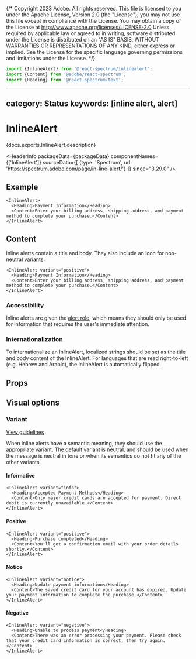 {/* Copyright 2023 Adobe. All rights reserved.
This file is licensed to you under the Apache License, Version 2.0 (the "License");
you may not use this file except in compliance with the License. You may obtain a copy
of the License at http://www.apache.org/licenses/LICENSE-2.0
Unless required by applicable law or agreed to in writing, software distributed under
the License is distributed on an "AS IS" BASIS, WITHOUT WARRANTIES OR REPRESENTATIONS
OF ANY KIND, either express or implied. See the License for the specific language
governing permissions and limitations under the License. */}



```jsx import
import {InlineAlert} from '@react-spectrum/inlinealert';
import {Content} from '@adobe/react-spectrum';
import {Heading} from '@react-spectrum/text';
```

---
category: Status
keywords: [inline alert, alert]
---

# InlineAlert

<PageDescription>{docs.exports.InlineAlert.description}</PageDescription>

<HeaderInfo
  packageData={packageData}
  componentNames={['InlineAlert']}
  sourceData={[
    {type: 'Spectrum', url: 'https://spectrum.adobe.com/page/in-line-alert/'}
  ]}
  since="3.29.0" />

## Example

```tsx example
<InlineAlert>
  <Heading>Payment Information</Heading>
  <Content>Enter your billing address, shipping address, and payment method to complete your purchase.</Content>
</InlineAlert>
```

## Content

Inline alerts contain a title and body. They also include an icon for non-neutral variants.

```tsx example
<InlineAlert variant="positive">
  <Heading>Payment Information</Heading>
  <Content>Enter your billing address, shipping address, and payment method to complete your purchase.</Content>
</InlineAlert>
```

### Accessibility

Inline alerts are given the [alert role](https://developer.mozilla.org/en-US/docs/Web/Accessibility/ARIA/Roles/alert_role), which means they should only be used for information that requires the user's immediate attention.

### Internationalization

To internationalize an InlineAlert, localized strings should be set as the title and body content of the InlineAlert.
For languages that are read right-to-left (e.g. Hebrew and Arabic), the InlineAlert is automatically flipped.

## Props

<PropTable component={docs.exports.InlineAlert} links={docs.links} />

## Visual options

### Variant
[View guidelines](https://spectrum.adobe.com/page/in-line-alert/#Options)

When inline alerts have a semantic meaning, they should use the appropriate variant.
The default variant is neutral, and should be used when the message is neutral in tone or when its semantics do not fit any of the other variants.

#### Informative

```tsx example
<InlineAlert variant="info">
  <Heading>Accepted Payment Methods</Heading>
  <Content>Only major credit cards are accepted for payment. Direct debit is currently unavailable.</Content>
</InlineAlert>
```

#### Positive

```tsx example
<InlineAlert variant="positive">
  <Heading>Purchase completed</Heading>
  <Content>You'll get a confirmation email with your order details shortly.</Content>
</InlineAlert>
```

#### Notice

```tsx example
<InlineAlert variant="notice">
  <Heading>Update payment information</Heading>
  <Content>The saved credit card for your account has expired. Update your payment information to complete the purchase.</Content>
</InlineAlert>
```

#### Negative

```tsx example
<InlineAlert variant="negative">
  <Heading>Unable to process payment</Heading>
  <Content>There was an error processing your payment. Please check that your credit card information is correct, then try again.</Content>
</InlineAlert>
```
